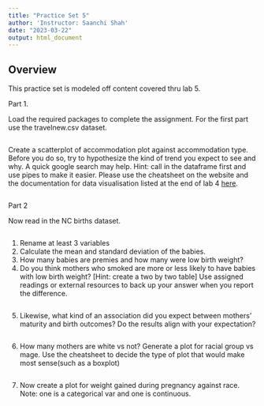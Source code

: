 ```yaml
---
title: "Practice Set 5"
author: 'Instructor: Saanchi Shah'
date: "2023-03-22"
output: html_document
---
```



## Overview

This practice set is modeled off content covered thru lab 5. 

Part 1.

Load the required packages to complete the assignment. For the first part use the travelnew.csv dataset.

```r

```

Create a scatterplot of accommodation plot against accommodation type. Before you do so, try to hypothesize the kind of trend you expect to see and why. A quick google search may help.
Hint: call in the dataframe first and use pipes to make it easier.
Please use the cheatsheet on the website and the documentation for data visualisation listed at the end of lab 4 [here](https://ggplot2.tidyverse.org).

```r

```

Part 2

Now read in the NC births dataset. 

```r

```

1. Rename at least 3 variables
2. Calculate the mean and standard deviation of the babies. 
3. How many babies are premies and how many were low birth weight?
4. Do you think mothers who smoked are more or less likely to have babies with low birth weight? [Hint: create a two by two table] Use assigned readings or external resources to back up your answer when you report the difference.

```r


```

5. Likewise, what kind of an association did you expect between mothers' maturity and birth outcomes? Do the results align with your expectation?

```r


```

6. How many mothers are white vs not? Generate a plot for racial group vs mage. Use the cheatsheet to decide the type of plot that would make most sense(such as a boxplot) 


```r


```

7. Now create a plot for weight gained during pregnancy against race. Note: one is a categorical var and one is continuous. 

```r

```